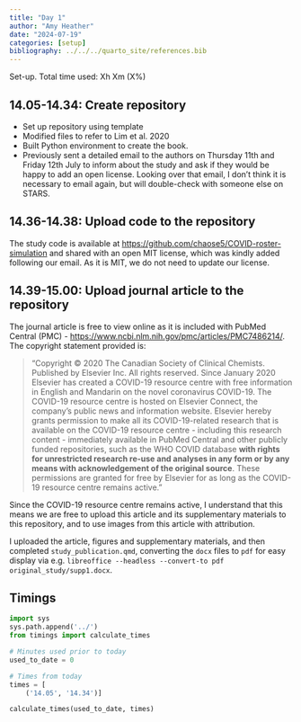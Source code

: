 ```yaml
---
title: "Day 1"
author: "Amy Heather"
date: "2024-07-19"
categories: [setup]
bibliography: ../../../quarto_site/references.bib
---
```


::: {.callout-note}

Set-up. Total time used: Xh Xm (X%)

:::

## 14.05-14.34: Create repository

* Set up repository using template
* Modified files to refer to Lim et al. 2020
* Built Python environment to create the book.
* Previously sent a detailed email to the authors on Thursday 11th and Friday 12th July to inform about the study and ask if they would be happy to add an open license. Looking over that email, I don't think it is necessary to email again, but will double-check with someone else on STARS.

## 14.36-14.38: Upload code to the repository

The study code is available at <https://github.com/chaose5/COVID-roster-simulation> and shared with an open MIT license, which was kindly added following our email. As it is MIT, we do not need to update our license.

## 14.39-15.00: Upload journal article to the repository

The journal article is free to view online as it is included with PubMed Central (PMC) - <https://www.ncbi.nlm.nih.gov/pmc/articles/PMC7486214/>. The copyright statement provided is:

> "Copyright © 2020 The Canadian Society of Clinical Chemists. Published by Elsevier Inc. All rights reserved. Since January 2020 Elsevier has created a COVID-19 resource centre with free information in English and Mandarin on the novel coronavirus COVID-19. The COVID-19 resource centre is hosted on Elsevier Connect, the company's public news and information website. Elsevier hereby grants permission to make all its COVID-19-related research that is available on the COVID-19 resource centre - including this research content - immediately available in PubMed Central and other publicly funded repositories, such as the WHO COVID database **with rights for unrestricted research re-use and analyses in any form or by any means with acknowledgement of the original source**. These permissions are granted for free by Elsevier for as long as the COVID-19 resource centre remains active."

Since the COVID-19 resource centre remains active, I understand that this means we are free to upload this article and its supplementary materials to this repository, and to use images from this article with attribution.

I uploaded the article, figures and supplementary materials, and then completed `study_publication.qmd`, converting the `docx` files to `pdf` for easy display via e.g. `libreoffice --headless --convert-to pdf original_study/supp1.docx`.

## Timings

```python
import sys
sys.path.append('../')
from timings import calculate_times

# Minutes used prior to today
used_to_date = 0

# Times from today
times = [
    ('14.05', '14.34')]

calculate_times(used_to_date, times)
```